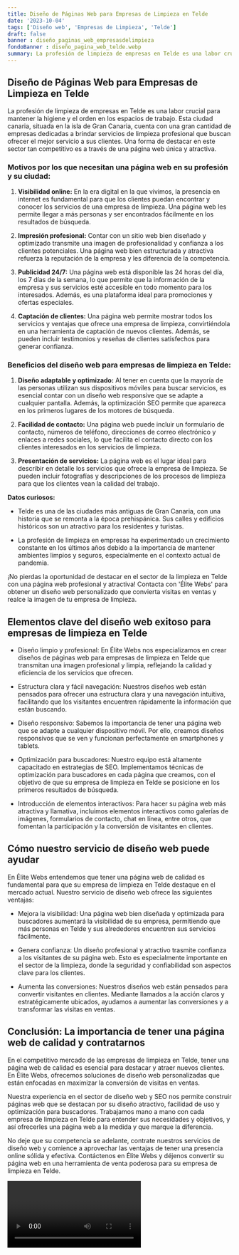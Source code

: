 ```yaml
---
title: Diseño de Páginas Web para Empresas de Limpieza en Telde
date: '2023-10-04'
tags: ['Diseño web', 'Empresas de Limpieza', 'Telde']
draft: false
banner : diseño_paginas_web_empresasdelimpieza
fondoBanner : diseño_pagina_web_telde.webp
summary: La profesión de limpieza de empresas en Telde es una labor crucial para mantener la higiene y el orden en los espacios de trabajo. Esta ciudad canaria, situada en la isla de Gran Canaria, cuenta con una gran cantidad de empresas dedicadas a brindar servicios de limpieza profesional que buscan ofrecer el mejor servicio a sus clientes. Una forma de destacar en este sector tan competitivo es a través de una página web única y atractiva.
---
```


## Diseño de Páginas Web para Empresas de Limpieza en Telde

La profesión de limpieza de empresas en Telde es una labor crucial para mantener la higiene y el orden en los espacios de trabajo. Esta ciudad canaria, situada en la isla de Gran Canaria, cuenta con una gran cantidad de empresas dedicadas a brindar servicios de limpieza profesional que buscan ofrecer el mejor servicio a sus clientes. Una forma de destacar en este sector tan competitivo es a través de una página web única y atractiva.

### Motivos por los que necesitan una página web en su profesión y su ciudad:

1. **Visibilidad online:** En la era digital en la que vivimos, la presencia en internet es fundamental para que los clientes puedan encontrar y conocer los servicios de una empresa de limpieza. Una página web les permite llegar a más personas y ser encontrados fácilmente en los resultados de búsqueda.

2. **Impresión profesional:** Contar con un sitio web bien diseñado y optimizado transmite una imagen de profesionalidad y confianza a los clientes potenciales. Una página web bien estructurada y atractiva refuerza la reputación de la empresa y les diferencia de la competencia.

3. **Publicidad 24/7:** Una página web está disponible las 24 horas del día, los 7 días de la semana, lo que permite que la información de la empresa y sus servicios esté accesible en todo momento para los interesados. Además, es una plataforma ideal para promociones y ofertas especiales.

4. **Captación de clientes:** Una página web permite mostrar todos los servicios y ventajas que ofrece una empresa de limpieza, convirtiéndola en una herramienta de captación de nuevos clientes. Además, se pueden incluir testimonios y reseñas de clientes satisfechos para generar confianza.

### Beneficios del diseño web para empresas de limpieza en Telde:

1. **Diseño adaptable y optimizado:** Al tener en cuenta que la mayoría de las personas utilizan sus dispositivos móviles para buscar servicios, es esencial contar con un diseño web responsive que se adapte a cualquier pantalla. Además, la optimización SEO permite que aparezca en los primeros lugares de los motores de búsqueda.

2. **Facilidad de contacto:** Una página web puede incluir un formulario de contacto, números de teléfono, direcciones de correo electrónico y enlaces a redes sociales, lo que facilita el contacto directo con los clientes interesados en los servicios de limpieza.

3. **Presentación de servicios:** La página web es el lugar ideal para describir en detalle los servicios que ofrece la empresa de limpieza. Se pueden incluir fotografías y descripciones de los procesos de limpieza para que los clientes vean la calidad del trabajo.

**Datos curiosos:**

- Telde es una de las ciudades más antiguas de Gran Canaria, con una historia que se remonta a la época prehispánica. Sus calles y edificios históricos son un atractivo para los residentes y turistas.

- La profesión de limpieza en empresas ha experimentado un crecimiento constante en los últimos años debido a la importancia de mantener ambientes limpios y seguros, especialmente en el contexto actual de pandemia.

¡No pierdas la oportunidad de destacar en el sector de la limpieza en Telde con una página web profesional y atractiva! Contacta con 'Élite Webs' para obtener un diseño web personalizado que convierta visitas en ventas y realce la imagen de tu empresa de limpieza.

<GifSeo />

<Cta />

## Elementos clave del diseño web exitoso para empresas de limpieza en Telde

- Diseño limpio y profesional: En Élite Webs nos especializamos en crear diseños de páginas web para empresas de limpieza en Telde que transmitan una imagen profesional y limpia, reflejando la calidad y eficiencia de los servicios que ofrecen.

- Estructura clara y fácil navegación: Nuestros diseños web están pensados para ofrecer una estructura clara y una navegación intuitiva, facilitando que los visitantes encuentren rápidamente la información que están buscando.

- Diseño responsivo: Sabemos la importancia de tener una página web que se adapte a cualquier dispositivo móvil. Por ello, creamos diseños responsivos que se ven y funcionan perfectamente en smartphones y tablets.

- Optimización para buscadores: Nuestro equipo está altamente capacitado en estrategias de SEO. Implementamos técnicas de optimización para buscadores en cada página que creamos, con el objetivo de que su empresa de limpieza en Telde se posicione en los primeros resultados de búsqueda.

- Introducción de elementos interactivos: Para hacer su página web más atractiva y llamativa, incluimos elementos interactivos como galerías de imágenes, formularios de contacto, chat en línea, entre otros, que fomentan la participación y la conversión de visitantes en clientes.

## Cómo nuestro servicio de diseño web puede ayudar

En Élite Webs entendemos que tener una página web de calidad es fundamental para que su empresa de limpieza en Telde destaque en el mercado actual. Nuestro servicio de diseño web ofrece las siguientes ventajas:

- Mejora la visibilidad: Una página web bien diseñada y optimizada para buscadores aumentará la visibilidad de su empresa, permitiendo que más personas en Telde y sus alrededores encuentren sus servicios fácilmente.

- Genera confianza: Un diseño profesional y atractivo trasmite confianza a los visitantes de su página web. Esto es especialmente importante en el sector de la limpieza, donde la seguridad y confiabilidad son aspectos clave para los clientes.

- Aumenta las conversiones: Nuestros diseños web están pensados para convertir visitantes en clientes. Mediante llamados a la acción claros y estratégicamente ubicados, ayudamos a aumentar las conversiones y a transformar las visitas en ventas.

## Conclusión: La importancia de tener una página web de calidad y contratarnos

En el competitivo mercado de las empresas de limpieza en Telde, tener una página web de calidad es esencial para destacar y atraer nuevos clientes. En Élite Webs, ofrecemos soluciones de diseño web personalizadas que están enfocadas en maximizar la conversión de visitas en ventas.

Nuestra experiencia en el sector de diseño web y SEO nos permite construir páginas web que se destacan por su diseño atractivo, facilidad de uso y optimización para buscadores. Trabajamos mano a mano con cada empresa de limpieza en Telde para entender sus necesidades y objetivos, y así ofrecerles una página web a la medida y que marque la diferencia.

No deje que su competencia se adelante, contrate nuestros servicios de diseño web y comience a aprovechar las ventajas de tener una presencia online sólida y efectiva. Contáctenos en Élite Webs y déjenos convertir su página web en una herramienta de venta poderosa para su empresa de limpieza en Telde.

<Video />

<CtaBot job='Empresas de Limpieza' city='Telde'/>

<Gmaps query='Telde+españa+maps' />